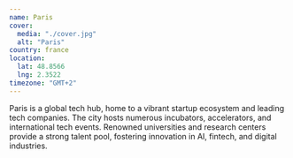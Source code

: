 ```yaml
---
name: Paris
cover:
  media: "./cover.jpg"
  alt: "Paris"
country: france
location:
  lat: 48.8566
  lng: 2.3522
timezone: "GMT+2"
---
```


Paris is a global tech hub, home to a vibrant startup ecosystem and leading tech companies. The city hosts numerous incubators, accelerators, and international tech events. Renowned universities and research centers provide a strong talent pool, fostering innovation in AI, fintech, and digital industries.
